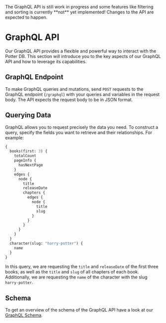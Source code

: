 
<Callout type="warning" emoji="⚠️">
  The GraphQL API is still work in progress and some features like filtering and sorting is currently **not** yet implemented! Changes to the API are expected to happen.
</Callout>

# GraphQL API
Our GraphQL API provides a flexible and powerful way to interact with the Potter DB. This section will introduce you to the key aspects of our GraphQL API and how to leverage its capabilities.

## GraphQL Endpoint
To make GraphQL queries and mutations, send `POST` requests to the GraphQL endpoint (`/graphql`) with your queries and variables in the request body. The API expects the request body to be in JSON format.

## Querying Data
GraphQL allows you to request precisely the data you need. To construct a query, specify the fields you want to retrieve and their relationships. For example:

```graphql
{
  books(first: 3) {
    totalCount
    pageInfo {
      hasNextPage
    }
    edges {
      node {
        title
        releaseDate
        chapters {
          edges {
            node {
              title
              slug
            }
          }
        }
      }
    }
  }
  character(slug: "harry-potter") {
    name
  }
}
```
In this query, we are requesting the `title` and `releaseDate` of the first three books, as well as the `title` and `slug` of all chapters of each book. Additionally, we are requesting the `name` of the character with the slug `harry-potter`.

## Schema
To get an overview of the schema of the GraphQL API have a look at our [GraphQL Schema](https://github.com/danielschuster-muc/potter-db/blob/master/backend/app/graphql/schema.json).
